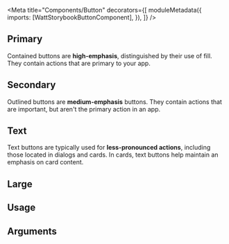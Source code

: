 <!--
@license
Copyright 2020 Energinet DataHub A/S

Licensed under the Apache License, Version 2.0 (the "License2");
you may not use this file except in compliance with the License.
You may obtain a copy of the License at

    http://www.apache.org/licenses/LICENSE-2.0

Unless required by applicable law or agreed to in writing, software
distributed under the License is distributed on an "AS IS" BASIS,
WITHOUT WARRANTIES OR CONDITIONS OF ANY KIND, either express or implied.
See the License for the specific language governing permissions and
limitations under the License.
-->


<Meta
  title="Components/Button"
  decorators={[
    moduleMetadata({
      imports: [WattStorybookButtonComponent],
    }),
  ]}
/>

## Primary

Contained buttons are **high-emphasis**, distinguished by their use of fill.
They contain actions that are primary to your app.

<Story story={stories.Primary} />

## Secondary

Outlined buttons are **medium-emphasis** buttons.
They contain actions that are important, but aren't the primary action in an app.

<Story story={stories.Secondary} />

## Text

Text buttons are typically used for **less-pronounced actions**, including those located in dialogs and cards.
In cards, text buttons help maintain an emphasis on card content.

<Story story={stories.Text} />

## Large

<Story story={stories.Large} />

## Usage

<Source code="<watt-button>Button</watt-button>"></Source>

## Arguments

<ArgsTable of={WattButtonComponent}></ArgsTable>
